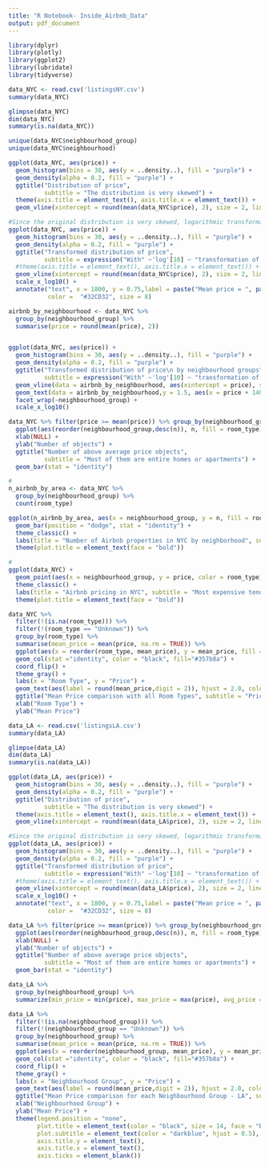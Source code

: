 ```yaml
---
title: "R Notebook- Inside_Airbnb_Data"
output: pdf_document
---
```


```r
library(dplyr) 
library(plotly)
library(ggplot2)
library(lubridate)
library(tidyverse)
```

```r
data_NYC <- read.csv('listingsNY.csv')
summary(data_NYC)

glimpse(data_NYC)
dim(data_NYC)
summary(is.na(data_NYC))
```

```r
unique(data_NYC$neighbourhood_group)
unique(data_NYC$neighbourhood)
```

```r


ggplot(data_NYC, aes(price)) +
  geom_histogram(bins = 30, aes(y = ..density..), fill = "purple") + 
  geom_density(alpha = 0.2, fill = "purple") +
  ggtitle("Distribution of price",
          subtitle = "The distribution is very skewed") +
  theme(axis.title = element_text(), axis.title.x = element_text()) +
  geom_vline(xintercept = round(mean(data_NYC$price), 2), size = 2, linetype = 3)

#Since the original distribution is very skewed, logarithmic transformation can be used to gain better insight into data.
ggplot(data_NYC, aes(price)) +
  geom_histogram(bins = 30, aes(y = ..density..), fill = "purple") + 
  geom_density(alpha = 0.2, fill = "purple") +
  ggtitle("Transformed distribution of price",
          subtitle = expression("With" ~'log'[10] ~ "transformation of x-axis")) +
  #theme(axis.title = element_text(), axis.title.x = element_text()) +
  geom_vline(xintercept = round(mean(data_NYC$price), 2), size = 2, linetype = 3) +
  scale_x_log10() +
  annotate("text", x = 1800, y = 0.75,label = paste("Mean price = ", paste0(round(mean(data_NYC$price), 2), "$")),
           color =  "#32CD32", size = 8)


```


```r
airbnb_by_neighbourhood <- data_NYC %>%
  group_by(neighbourhood_group) %>%
  summarise(price = round(mean(price), 2))


ggplot(data_NYC, aes(price)) +
  geom_histogram(bins = 30, aes(y = ..density..), fill = "purple") + 
  geom_density(alpha = 0.2, fill = "purple") +
  ggtitle("Transformed distribution of price\n by neighbourhood groups",
          subtitle = expression("With" ~'log'[10] ~ "transformation of x-axis")) +
  geom_vline(data = airbnb_by_neighbourhood, aes(xintercept = price), size = 2, linetype = 3) +
  geom_text(data = airbnb_by_neighbourhood,y = 1.5, aes(x = price + 1400, label = paste("Mean  = ",price)), color = "darkgreen", size = 4) +
  facet_wrap(~neighbourhood_group) +
  scale_x_log10()
```


```r

data_NYC %>% filter(price >= mean(price)) %>% group_by(neighbourhood_group, room_type) %>% tally %>% 
  ggplot(aes(reorder(neighbourhood_group,desc(n)), n, fill = room_type)) +
  xlab(NULL) +
  ylab("Number of objects") +
  ggtitle("Number of above average price objects",
          subtitle = "Most of them are entire homes or apartments") +
  geom_bar(stat = "identity")

```

```r
# 
n_airbnb_by_area <- data_NYC %>%
  group_by(neighbourhood_group) %>%
  count(room_type)

ggplot(n_airbnb_by_area, aes(x = neighbourhood_group, y = n, fill = room_type)) +
  geom_bar(position = "dodge", stat = "identity") +
  theme_classic() +
  labs(title = "Number of Airbnb properties in NYC by neighborhood", subtitle = "", x = "Neighborhood", y = "Number of properties") +
  theme(plot.title = element_text(face = "bold"))
```

```r
# 
ggplot(data_NYC) +
  geom_point(aes(x = neighbourhood_group, y = price, color = room_type)) +
  theme_classic() +
  labs(title = "Airbnb pricing in NYC", subtitle = "Most expensive tend to be entire homes in Brooklyn & Manhattan", x = "Neighborhood", y = "Price") +
  theme(plot.title = element_text(face = "bold"))
```

```r
data_NYC %>% 
  filter(!(is.na(room_type))) %>% 
  filter(!(room_type == "Unknown")) %>% 
  group_by(room_type) %>% 
  summarise(mean_price = mean(price, na.rm = TRUE)) %>% 
  ggplot(aes(x = reorder(room_type, mean_price), y = mean_price, fill = room_type)) +
  geom_col(stat ="identity", color = "black", fill="#357b8a") +
  coord_flip() +
  theme_gray() +
  labs(x = "Room Type", y = "Price") +
  geom_text(aes(label = round(mean_price,digit = 2)), hjust = 2.0, color = "white", size = 3.5) +
  ggtitle("Mean Price comparison with all Room Types", subtitle = "Price vs Room Type") + 
  xlab("Room Type") + 
  ylab("Mean Price")
```

```r

data_LA <- read.csv('listingsLA.csv')
summary(data_LA)

glimpse(data_LA)
dim(data_LA)
summary(is.na(data_LA))

```


```r
ggplot(data_LA, aes(price)) +
  geom_histogram(bins = 30, aes(y = ..density..), fill = "purple") + 
  geom_density(alpha = 0.2, fill = "purple") +
  ggtitle("Distribution of price",
          subtitle = "The distribution is very skewed") +
  theme(axis.title = element_text(), axis.title.x = element_text()) +
  geom_vline(xintercept = round(mean(data_LA$price), 2), size = 2, linetype = 3)

#Since the original distribution is very skewed, logarithmic transformation can be used to gain better insight into data.
ggplot(data_LA, aes(price)) +
  geom_histogram(bins = 30, aes(y = ..density..), fill = "purple") + 
  geom_density(alpha = 0.2, fill = "purple") +
  ggtitle("Transformed distribution of price",
          subtitle = expression("With" ~'log'[10] ~ "transformation of x-axis")) +
  #theme(axis.title = element_text(), axis.title.x = element_text()) +
  geom_vline(xintercept = round(mean(data_LA$price), 2), size = 2, linetype = 3) +
  scale_x_log10() +
  annotate("text", x = 1800, y = 0.75,label = paste("Mean price = ", paste0(round(mean(data_LA$price), 2), "$")),
           color =  "#32CD32", size = 8)


```


```r
data_LA %>% filter(price >= mean(price)) %>% group_by(neighbourhood_group, room_type) %>% tally %>% 
  ggplot(aes(reorder(neighbourhood_group,desc(n)), n, fill = room_type)) +
  xlab(NULL) +
  ylab("Number of objects") +
  ggtitle("Number of above average price objects",
          subtitle = "Most of them are entire homes or apartments") +
  geom_bar(stat = "identity")
```


```r
data_LA %>%
  group_by(neighbourhood_group) %>%
  summarize(min_price = min(price), max_price = max(price), avg_price = mean(price))
```


```r
data_LA %>% 
  filter(!(is.na(neighbourhood_group))) %>% 
  filter(!(neighbourhood_group == "Unknown")) %>% 
  group_by(neighbourhood_group) %>% 
  summarise(mean_price = mean(price, na.rm = TRUE)) %>% 
  ggplot(aes(x = reorder(neighbourhood_group, mean_price), y = mean_price, fill = neighbourhood_group)) +
  geom_col(stat ="identity", color = "black", fill="#357b8a") +
  coord_flip() +
  theme_gray() +
  labs(x = "Neighbourhood Group", y = "Price") +
  geom_text(aes(label = round(mean_price,digit = 2)), hjust = 2.0, color = "white", size = 3.5) +
  ggtitle("Mean Price comparison for each Neighbourhood Group - LA", subtitle = "Price vs Neighbourhood Group") + 
  xlab("Neighbourhood Group") + 
  ylab("Mean Price") +
  theme(legend.position = "none",
        plot.title = element_text(color = "black", size = 14, face = "bold", hjust = 0.5),
        plot.subtitle = element_text(color = "darkblue", hjust = 0.5),
        axis.title.y = element_text(),
        axis.title.x = element_text(),
        axis.ticks = element_blank())



```


```r

```


```r

```


```r

```

```r

```


```r

```


```r

```


```r

```


```r

```